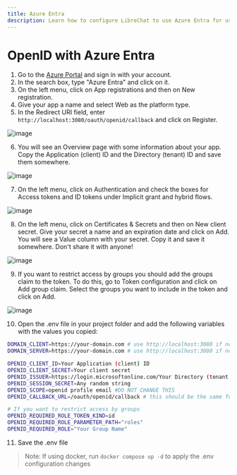 ```yaml
---
title: Azure Entra
description: Learn how to configure LibreChat to use Azure Entra for user authentication.
---
```


# OpenID with Azure Entra

1. Go to the [Azure Portal](https://portal.azure.com/) and sign in with your account.
2. In the search box, type "Azure Entra" and click on it.
3. On the left menu, click on App registrations and then on New registration.
4. Give your app a name and select Web as the platform type.
5. In the Redirect URI field, enter `http://localhost:3080/oauth/openid/callback` and click on Register.

![image](https://github.com/danny-avila/LibreChat/assets/6623884/2b1aabce-850e-4165-bf76-3c1984f10b6c)

6. You will see an Overview page with some information about your app. Copy the Application (client) ID and the 
Directory (tenant) ID and save them somewhere.

![image](https://github.com/danny-avila/LibreChat/assets/6623884/e67d5e97-e26d-48a5-aa6e-50de4450b1fd)

7. On the left menu, click on Authentication and check the boxes for Access tokens and ID tokens under Implicit 
grant and hybrid flows.

![image](https://github.com/danny-avila/LibreChat/assets/6623884/88a16cbc-ff68-4b3a-ba7b-b380cc3d2366)

8. On the left menu, click on Certificates & Secrets and then on New client secret. Give your secret a 
name and an expiration date and click on Add. You will see a Value column with your secret. Copy it and 
save it somewhere. Don't share it with anyone!

![image](https://github.com/danny-avila/LibreChat/assets/6623884/31aa6cee-5402-4ce0-a950-1b7e147aafc8)

9. If you want to restrict access by groups you should add the groups claim to the token. To do this, go to
Token configuration and click on Add group claim. Select the groups you want to include in the token and click on Add.

![image](https://github.com/danny-avila/LibreChat/assets/6623884/c9d353f5-2cb2-4f00-b4f0-493cfec8fe9a)

10. Open the .env file in your project folder and add the following variables with the values you copied:

```bash filename=".env"
DOMAIN_CLIENT=https://your-domain.com # use http://localhost:3080 if not using a custom domain
DOMAIN_SERVER=https://your-domain.com # use http://localhost:3080 if not using a custom domain

OPENID_CLIENT_ID=Your Application (client) ID
OPENID_CLIENT_SECRET=Your client secret
OPENID_ISSUER=https://login.microsoftonline.com/Your Directory (tenant ID)/v2.0/
OPENID_SESSION_SECRET=Any random string
OPENID_SCOPE=openid profile email #DO NOT CHANGE THIS
OPENID_CALLBACK_URL=/oauth/openid/callback # this should be the same for everyone

# If you want to restrict access by groups
OPENID_REQUIRED_ROLE_TOKEN_KIND=id
OPENID_REQUIRED_ROLE_PARAMETER_PATH="roles"
OPENID_REQUIRED_ROLE="Your Group Name"
```
11. Save the .env file

> Note: If using docker, run `docker compose up -d` to apply the .env configuration changes

